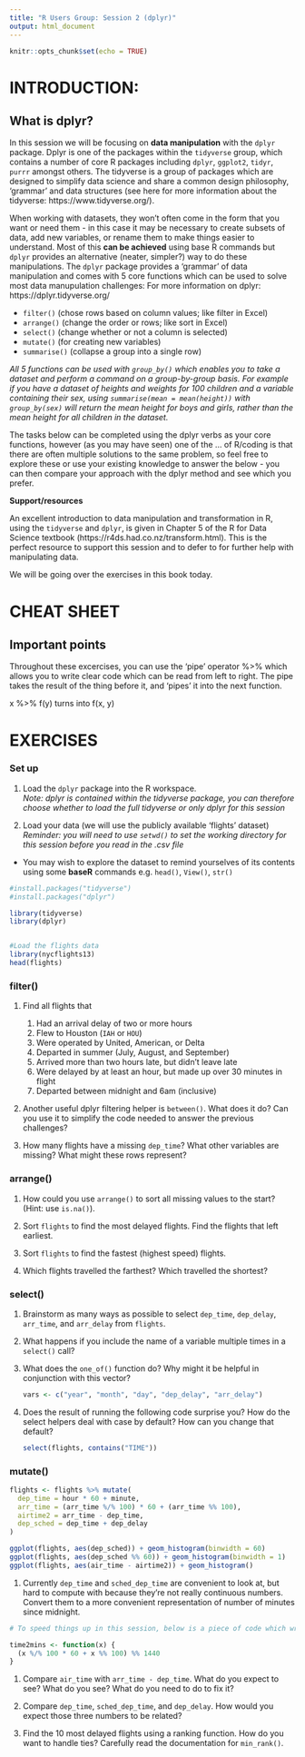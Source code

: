 ```yaml
---
title: "R Users Group: Session 2 (dplyr)"
output: html_document
---
```


```r
knitr::opts_chunk$set(echo = TRUE)
```


# INTRODUCTION: 

## What is dplyr?

In this session we will be focusing on **data manipulation** with the `dplyr` package. Dplyr is one of the packages within the `tidyverse` group, which contains a number of core R packages including `dplyr`, `ggplot2`, `tidyr`, `purrr` amongst others. The tidyverse is a group of packages which are designed to simplify data science and share a common design philosophy, 'grammar' and data structures (see here for more information about the tidyverse: https://www.tidyverse.org/).

When working with datasets, they won't often come in the form that you want or need them - in this case it may be necessary to create subsets of data, add new variables, or rename them to make things easier to understand. Most of this **can be achieved** using base R commands but `dplyr` provides an alternative (neater, simpler?) way to do these manipulations. The `dplyr` package provides a 'grammar' of data manipulation and comes with 5 core functions which can be used to solve most data manupulation challenges: 
For more information on dplyr: https://dplyr.tidyverse.org/

- `filter()`    (chose rows based on column values; like filter in Excel)
- `arrange()`   (change the order or rows; like sort in Excel)
- `select()`    (change whether or not a column is selected)
- `mutate()`    (for creating new variables)
- `summarise()` (collapse a group into a single row)

*All 5 functions can be used with `group_by()` which enables you to take a dataset and perform a command on a group-by-group basis. For example if you have a dataset of heights and weights for 100 children and a variable containing their sex, using `summarise(mean = mean(height))` with `group_by(sex)` will return the mean height for boys and girls, rather than the mean height for all children in the dataset. *

The tasks below can be completed using the dplyr verbs as your core functions, however (as you may have seen) one of the ... of R/coding is that there are often multiple solutions to the same  problem, so feel free to explore these or use your existing knowledge to answer the below - you can then compare your approach with the dplyr method and see which you prefer. 

**Support/resources**

An excellent introduction to data manipulation and transformation in R, using the `tidyverse` and `dplyr`, is given in Chapter 5 of the R for Data Science textbook (https://r4ds.had.co.nz/transform.html). This is the perfect resource to support this session and to defer to for further help with manipulating data.  

We will be going over the exercises in this book today. 

\newline
\newline


# CHEAT SHEET

## Important points

Throughout these excercises, you can use the 'pipe' operator %>% which allows you to write clear code which can be read from left to right. The pipe takes the result of the thing before it, and 'pipes' it into the next function.

x %>% f(y) turns into f(x, y) 


\newline
\newline


# EXERCISES 

### Set up

1. Load the `dplyr` package into the R workspace.  
*Note: dplyr is contained within the tidyverse package, you can therefore choose whether to load the full tidyverse or only dplyr for this session*

2. Load your data (we will use the publicly available 'flights' dataset)  
*Reminder: you will need to use `setwd()` to set the working directory for this session before you read in the .csv file*  
- You may wish to explore the dataset to remind yourselves of its contents using some **baseR** commands e.g. `head()`, `View()`, `str()`  

```r

#install.packages("tidyverse")
#install.packages("dplyr")

library(tidyverse)
library(dplyr)


#Load the flights data
library(nycflights13)
head(flights)

```


### filter()

1.  Find all flights that

    1. Had an arrival delay of two or more hours
    1. Flew to Houston (`IAH` or `HOU`)
    1. Were operated by United, American, or Delta
    1. Departed in summer (July, August, and September)
    1. Arrived more than two hours late, but didn't leave late
    1. Were delayed by at least an hour, but made up over 30 minutes in flight
    1. Departed between midnight and 6am (inclusive)

1.  Another useful dplyr filtering helper is `between()`. What does it do?
    Can you use it to simplify the code needed to answer the previous 
    challenges?

1.  How many flights have a missing `dep_time`? What other variables are 
    missing? What might these rows represent?


 
### arrange()

1.  How could you use `arrange()` to sort all missing values to the start?
    (Hint: use `is.na()`).
    
1.  Sort `flights` to find the most delayed flights. Find the flights that
    left earliest.

1.  Sort `flights` to find the fastest (highest speed) flights.

1.  Which flights travelled the farthest? Which travelled the shortest?



### select()

1.  Brainstorm as many ways as possible to select `dep_time`, `dep_delay`,
    `arr_time`, and `arr_delay` from `flights`.
    
1.  What happens if you include the name of a variable multiple times in
    a `select()` call?
  
1.  What does the `one_of()` function do? Why might it be helpful in conjunction
    with this vector?
    
    ```r
    vars <- c("year", "month", "day", "dep_delay", "arr_delay")
    ```
    
1.  Does the result of running the following code surprise you?  How do the
    select helpers deal with case by default? How can you change that default?

    ```r
    select(flights, contains("TIME"))
    ```



### mutate()


```r
flights <- flights %>% mutate(
  dep_time = hour * 60 + minute,
  arr_time = (arr_time %/% 100) * 60 + (arr_time %% 100),
  airtime2 = arr_time - dep_time,
  dep_sched = dep_time + dep_delay
)

ggplot(flights, aes(dep_sched)) + geom_histogram(binwidth = 60)
ggplot(flights, aes(dep_sched %% 60)) + geom_histogram(binwidth = 1)
ggplot(flights, aes(air_time - airtime2)) + geom_histogram()
```

1.  Currently `dep_time` and `sched_dep_time` are convenient to look at, but
    hard to compute with because they're not really continuous numbers. 
    Convert them to a more convenient representation of number of minutes
    since midnight.
    
```r
# To speed things up in this session, below is a piece of code which writes a function for converting time in 24 hour HH:MM format to minutes past midnight. You can now use this function within a 'mutate' argument. (This answer was taken from the unofficial answers sheet but can be achieved using packages made specifically for this task e.g. 'libridate')

time2mins <- function(x) {
  (x %/% 100 * 60 + x %% 100) %% 1440
}
```
    
1.  Compare `air_time` with `arr_time - dep_time`. What do you expect to see?
    What do you see? What do you need to do to fix it?
    
1.  Compare `dep_time`, `sched_dep_time`, and `dep_delay`. How would you
    expect those three numbers to be related?

1.  Find the 10 most delayed flights using a ranking function. How do you want 
    to handle ties? Carefully read the documentation for `min_rank()`.
